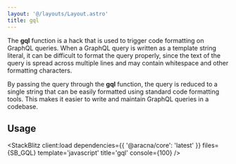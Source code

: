 ```yaml
---
layout: '@/layouts/Layout.astro'
title: gql
---
```



The **gql** function is a hack that is used to trigger code formatting on GraphQL queries. When a GraphQL query is written as a template string literal, it can be difficult to format the query properly, since the text of the query is spread across multiple lines and may contain whitespace and other formatting characters.

By passing the query through the **gql** function, the query is reduced to a single string that can be easily formatted using standard code formatting tools. This makes it easier to write and maintain GraphQL queries in a codebase.

## Usage

<StackBlitz
  client:load
  dependencies={{ '@aracna/core': 'latest' }}
  files={SB_GQL}
  template='javascript'
  title='gql'
  console={100}
/>
